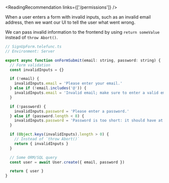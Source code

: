 
<ReadingRecommendation links={['/permissions']} />

When a user enters a form with invalid inputs, such as an invalid email address, then we want our UI to tell the user what went wrong.

We can pass invalid information to the frontend by using `return someValue` instead of `throw Abort()`.

```js
// SignUpForm.telefunc.ts
// Environment: Server

export async function onFormSubmit(email: string, password: string) {
  // Form validation
  const invalidInputs = {}

  if (!email) {
    invalidInputs.email = 'Please enter your email.'
  } else if (!email.includes('@')) {
    invalidInputs.email = 'Invalid email; make sure to enter a valid email.'
  }

  if (!password) {
    invalidInputs.password = 'Please enter a password.'
  } else if (password.length < 8) {
    invalidInputs.password = 'Password is too short: it should have at least 8 charachters.'
  }

  if (Object.keys(invalidInputs).length > 0) {
    // Instead of `throw Abort()`
    return { invalidInputs }
  }

  // Some ORM/SQL query
  const user = await User.create({ email, password })

  return { user }
}
```
